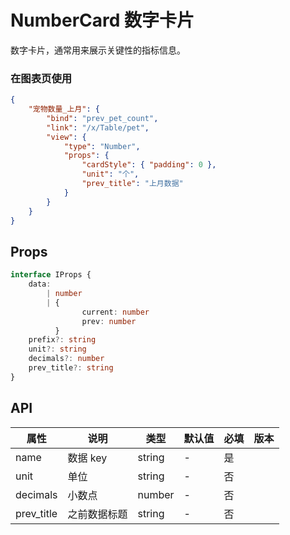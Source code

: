 # NumberCard 数字卡片

数字卡片，通常用来展示关键性的指标信息。

### 在图表页使用

```json
{
	"宠物数量_上月": {
		"bind": "prev_pet_count",
		"link": "/x/Table/pet",
		"view": {
			"type": "Number",
			"props": {
				"cardStyle": { "padding": 0 },
				"unit": "个",
				"prev_title": "上月数据"
			}
		}
	}
}
```

## Props

```ts
interface IProps {
	data:
		| number
		| {
				current: number
				prev: number
		  }
	prefix?: string
	unit?: string
	decimals?: number
	prev_title?: string
}
```

## API

| 属性       | 说明         | 类型   | 默认值 | 必填 | 版本 |
| ---------- | ------------ | ------ | ------ | ---- | ---- |
| name       | 数据 key     | string | -      | 是   |      |
| unit       | 单位         | string | -      | 否   |      |
| decimals   | 小数点       | number | -      | 否   |      |
| prev_title | 之前数据标题 | string | -      | 否   |      |
